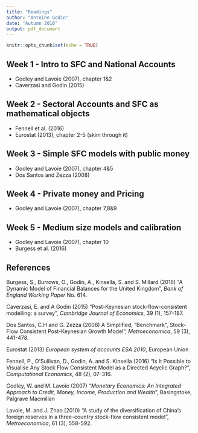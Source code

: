 ```yaml
---
title: "Readings"
author: "Antoine Godin"
date: "Autumn 2016"
output: pdf_document
---
```


```r
knitr::opts_chunk$set(echo = TRUE)
```

## Week 1 - Intro to SFC and National Accounts

- Godley and Lavoie (2007), chapter 1&2
- Caverzasi and Godin (2015)

## Week 2 - Sectoral Accounts and SFC as mathematical objects

- Fennell et al. (2016)
- Eurostat (2013), chapter 2-5 (skim through it)

## Week 3 - Simple SFC models with public money

- Godley and Lavoie (2007), chapter 4&5
- Dos Santos and Zezza (2008)

## Week 4 - Private money and Pricing

- Godley and Lavoie (2007), chapter 7,8&9

## Week 5 - Medium size models and calibration

- Godley and Lavoie (2007), chapter 10
- Burgess et al. (2016)

## References

Burgess, S., Burrows, O., Godin, A., Kinsella, S. and S. Millard (2016) "A Dynamic Model of Financial Balances for the United Kingdom", *Bank of England Working Paper* No. 614.

Caverzasi, E. and A Godin (2015) “Post-Keynesian stock-flow-consistent modelling: a survey”, *Cambridge Journal of Economics*, 39 (1), 157-187.

Dos Santos, C.H and G. Zezza (2008) A Simplified, “Benchmark”, Stock-Flow Consistent Post-Keynesian Growth Model”, *Metroeconomica*, 59 (3), 441-478.

Eurostat (2013) *European system of accounts ESA 2010*, European Union

Fennell, P., O'Sullivan, D., Godin, A. and S. Kinsella (2016) "Is It Possible to Visualise Any Stock Flow Consistent Model as a Directed Acyclic Graph?", *Computational Economics*, 48 (2), 07-316.

Godley, W. and M. Lavoie (2007) “*Monetary Economics: An Integrated Approach to Credit, Money, Income, Production and Wealth*”, Basingstoke, Palgrave Macmillan 

Lavoie, M. and J. Zhao (2010) “A study of the diversification of China’s foreign reserves in a three-country stock-flow consistent model”, *Metroeconomica*, 61 (3), 558-592.
